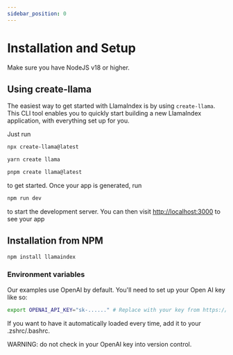 ```yaml
---
sidebar_position: 0
---
```


# Installation and Setup

Make sure you have NodeJS v18 or higher.

## Using create-llama

The easiest way to get started with LlamaIndex is by using `create-llama`. This CLI tool enables you to quickly start building a new LlamaIndex application, with everything set up for you.

Just run

<Tabs>
<TabItem value="1" label="npm" default>

```bash
npx create-llama@latest
```

</TabItem>
<TabItem value="2" label="Yarn">

```bash
yarn create llama
```

</TabItem>
<TabItem value="3" label="pnpm">

```bash
pnpm create llama@latest
```

</TabItem>
</Tabs>

to get started. Once your app is generated, run

```bash npm2yarn
npm run dev
```

to start the development server. You can then visit [http://localhost:3000](http://localhost:3000) to see your app

## Installation from NPM

```bash npm2yarn
npm install llamaindex
```

### Environment variables

Our examples use OpenAI by default. You'll need to set up your Open AI key like so:

```bash
export OPENAI_API_KEY="sk-......" # Replace with your key from https://platform.openai.com/account/api-keys
```

If you want to have it automatically loaded every time, add it to your .zshrc/.bashrc.

WARNING: do not check in your OpenAI key into version control.
